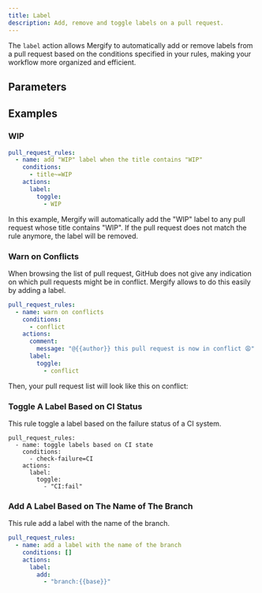 ```yaml
---
title: Label
description: Add, remove and toggle labels on a pull request.
---
```



The `label` action allows Mergify to automatically add or remove labels from a
pull request based on the conditions specified in your rules, making your
workflow more organized and efficient.

## Parameters

<ActionOptionsTable action='label'/>

## Examples

### WIP

```yaml
pull_request_rules:
  - name: add "WIP" label when the title contains "WIP"
    conditions:
      - title~=WIP
    actions:
      label:
        toggle:
          - WIP
```

In this example, Mergify will automatically add the "WIP" label to any pull
request whose title contains "WIP". If the pull request does not match the
rule anymore, the label will be removed.


### Warn on Conflicts

When browsing the list of pull request, GitHub does not give any indication on
which pull requests might be in conflict. Mergify allows to do this easily by
adding a label.

```yaml
pull_request_rules:
  - name: warn on conflicts
    conditions:
      - conflict
    actions:
      comment:
        message: "@{{author}} this pull request is now in conflict 😩"
      label:
        toggle:
          - conflict
```

Then, your pull request list will look like this on conflict:

<Screenshot src={prConflictScreenshot} alt="Pull request in conflict in pull request list" />

### Toggle A Label Based on CI Status

This rule toggle a label based on the failure status of a CI system.

```
pull_request_rules:
  - name: toggle labels based on CI state
    conditions:
      - check-failure=CI
    actions:
      label:
        toggle:
          - "CI:fail"
```

### Add A Label Based on The Name of The Branch

This rule add a label with the name of the branch.

```yaml
pull_request_rules:
  - name: add a label with the name of the branch
    conditions: []
    actions:
      label:
        add:
          - "branch:{{base}}"
```